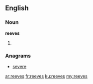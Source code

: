 {{also|Reeves}}
==English==

===Noun===
'''reeves'''

# {{plural of|reeve}}

===Anagrams===
* [[severe#English|severe]]

[[ar:reeves]]
[[fr:reeves]]
[[ku:reeves]]
[[my:reeves]]